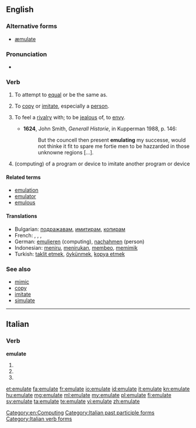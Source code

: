 ==English==

===Alternative forms===
* [[æmulate]] {{qualifier|archaic}}

===Pronunciation===
* {{IPA|/ˈɛ.mjʉ.leɪt/}}

===Verb===
{{en-verb|emulat|ing}}

# {{context|now|_|rare}} To attempt to [[equal]] or be the same as.
# To [[copy]] or [[imitate]], especially a [[person]].
# {{obsolete}} To feel a [[rivalry]] with; to be [[jealous]] of, to [[envy]].
#* '''1624''', John Smith, ''Generall Historie'', in Kupperman 1988, p. 146:
#*: But the councell then present '''emulating''' my successe, would not thinke it fit to spare me fortie men to be hazzarded in those unknowne regions [...].
# (computing) of a program or device to imitate another program or device

====Related terms====
* [[emulation]]
* [[emulator]]
* [[emulous]]

====Translations====
* Bulgarian: [[подражавам]], [[имитирам]], [[копирам]]
* French: {{t+|fr|émuler}}, {{t+|fr|imiter}}, {{t+|fr|copier}}, {{t+|fr|simuler}}
* German: [[emulieren]] (computing), [[nachahmen]] (person)
* Indonesian: [[tiru|meniru]], [[tiru|menirukan]], [[beo|membeo]], [[mimik|memimik]]
* Turkish: [[taklit etmek]], [[öykünmek]], [[kopya etmek]]

===See also===
* [[mimic]]
* [[copy]]
* [[imitate]]
* [[simulate]]

[[Category:en:Computing]]

----

==Italian==

===Verb===
'''emulate'''

# {{conjugation of|emulare||2|p|pres|ind|lang=it}}
# {{conjugation of|emulare||2|p|imp|lang=it}}
# {{form of|[[feminine|Feminine]] plural|emulato}}

[[Category:Italian past participle forms]]
[[Category:Italian verb forms]]

[[et:emulate]]
[[fa:emulate]]
[[fr:emulate]]
[[io:emulate]]
[[id:emulate]]
[[it:emulate]]
[[kn:emulate]]
[[hu:emulate]]
[[mg:emulate]]
[[ml:emulate]]
[[my:emulate]]
[[pl:emulate]]
[[fi:emulate]]
[[sv:emulate]]
[[ta:emulate]]
[[te:emulate]]
[[vi:emulate]]
[[zh:emulate]]